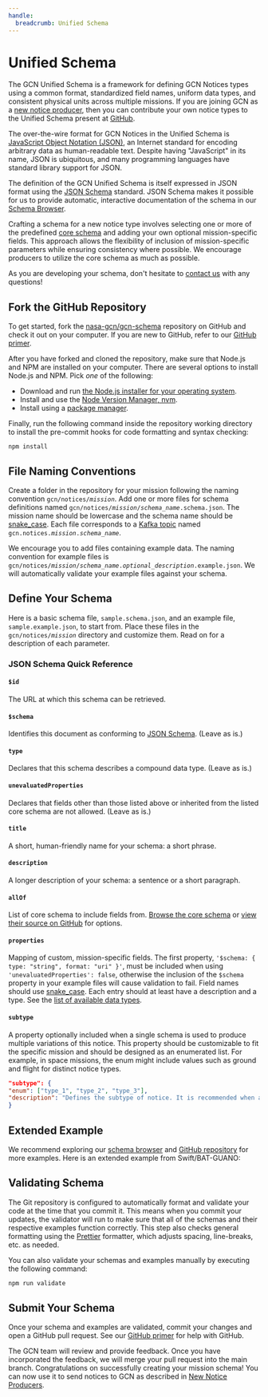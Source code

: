 ```yaml
---
handle:
  breadcrumb: Unified Schema
---
```



# Unified Schema

The GCN Unified Schema is a framework for defining GCN Notices types using a common format, standardized field names, uniform data types, and consistent physical units across multiple missions. If you are joining GCN as a [new notice producer](/docs/notices/producers), then you can contribute your own notice types to the Unified Schema present at [GitHub](https://github.com/nasa-gcn/gcn-schema).

The over-the-wire format for GCN Notices in the Unified Schema is [JavaScript Object Notation (JSON)](https://developer.mozilla.org/en-US/docs/Glossary/JSON), an Internet standard for encoding arbitrary data as human-readable text. Despite having "JavaScript" in its name, JSON is ubiquitous, and many programming languages have standard library support for JSON.

The definition of the GCN Unified Schema is itself expressed in JSON format using the [JSON Schema](https://json-schema.org) standard. JSON Schema makes it possible for us to provide automatic, interactive documentation of the schema in our [Schema Browser](/docs/schema/stable/gcn).

Crafting a schema for a new notice type involves selecting one or more of the predefined [core schema](/docs/schema/stable/gcn/notices/core) and adding your own optional mission-specific fields. This approach allows the flexibility of inclusion of mission-specific parameters while ensuring consistency where possible. We encourage producers to utilize the core schema as much as possible.

As you are developing your schema, don't hesitate to [contact us](/contact) with any questions!

## Fork the GitHub Repository

To get started, fork the [nasa-gcn/gcn-schema](https://github.com/nasa-gcn/gcn-schema) repository on GitHub and check it out on your computer. If you are new to GitHub, refer to our [GitHub primer](/docs/contributing/github).

After you have forked and cloned the repository, make sure that Node.js and NPM are installed on your computer. There are several options to install Node.js and NPM. Pick _one_ of the following:

- Download and run [the Node.js installer for your operating system](https://nodejs.org/en/download/).
- Install and use the [Node Version Manager, nvm](https://github.com/nvm-sh/nvm).
- Install using a [package manager](https://nodejs.org/en/download/package-manager/).

Finally, run the following command inside the repository working directory to install the pre-commit hooks for code formatting and syntax checking:

```
npm install
```

## File Naming Conventions

Create a folder in the repository for your mission following the naming convention <code>gcn/notices/<i>mission</i></code>. Add one or more files for schema definitions named <code>gcn/notices/<i>mission</i>/<i>schema_name</i>.schema.json</code>. The mission name should be lowercase and the schema name should be [snake_case](https://en.wikipedia.org/wiki/Snake_case). Each file corresponds to a [Kafka topic](/docs/notices/producers) named <code>gcn.notices.<i>mission</i>.<i>schema_name</i></code>.

We encourage you to add files containing example data. The naming convention for example files is <code>gcn/notices/<i>mission</i>/<i>schema_name</i>.<i>optional_description</i>.example.json</code>. We will automatically validate your example files against your schema.

## Define Your Schema

Here is a basic schema file, `sample.schema.json`, and an example file, `sample.example.json`, to start from. Place these files in the <code>gcn/notices/<i>mission</i></code> directory and customize them. Read on for a description of each parameter.

<Tabs>
  <Tab label="sample.schema.json">
    <Highlight
      language="json"
      code={JSON.stringify(
        {
          $id: 'https://gcn.nasa.gov/schema/main/gcn/notices/mission/sample.schema.json',
          $schema: 'https://json-schema.org/draft/2020-12/schema',
          type: 'object',
          unevaluatedProperties: false,
          title: 'Your Schema Name',
          description: 'A description for your schema',
          allOf: [
            {
              $ref: '../core/Alert.schema.json',
            },
            {
              $ref: '../core/Localization.schema.json',
            },
          ],
          properties: {
            $schema: { type: 'string', format: 'uri' },
            example_field_1: {
              type: 'string',
              description: 'A custom field that can hold text',
            },
            example_field_2: {
              type: 'number',
              description: 'A custom field that holds a number',
            },
          },
        },
        null,
        2
      )}
    />
  </Tab>
  <Tab label="sample.example.json">
    <Highlight
      language="json"
      code={JSON.stringify(
        {
          $schema:
            'https://gcn.nasa.gov/schema/main/gcn/notices/mission/sample.schema.json',
          alert_datetime: '2023-09-28T01:40:30Z',
          ra: 197.44871198,
          dec: -23.38397612,
          example_field_1:
            'The ultimate answer to life, the universe, and everything',
          example_field_2: 42,
        },
        null,
        2
      )}
    />
  </Tab>
</Tabs>

### JSON Schema Quick Reference

#### `$id`

The URL at which this schema can be retrieved.

#### `$schema`

Identifies this document as conforming to [JSON Schema](https://json-schema.org). (Leave as is.)

#### `type`

Declares that this schema describes a compound data type. (Leave as is.)

#### `unevaluatedProperties`

Declares that fields other than those listed above or inherited from the listed core schema are not allowed. (Leave as is.)

#### `title`

A short, human-friendly name for your schema: a short phrase.

#### `description`

A longer description of your schema: a sentence or a short paragraph.

#### `allOf`

List of core schema to include fields from. [Browse the core schema](/docs/schema/stable/gcn/notices/core) or [view their source on GitHub](https://github.com/nasa-gcn/gcn-schema/tree/main/gcn/notices/core) for options.

#### `properties`

Mapping of custom, mission-specific fields. The first property, `'$schema: { type: "string", format: "uri" }'`, must be included when using `'unevaluatedProperties': false`, otherwise the inclusion of the `$schema` property in your example files will cause validation to fail. Field names should use [snake_case](https://en.wikipedia.org/wiki/Snake_case). Each entry should at least have a description and a type. See the [list of available data types](https://json-schema.org/understanding-json-schema/reference/type.html).

#### `subtype`

A property optionally included when a single schema is used to produce multiple variations of this notice. This property should be customizable to fit the specific mission and should be designed as an enumerated list. For example, in space missions, the enum might include values such as ground and flight for distinct notice types.

```json
"subtype": {
"enum": ["type_1", "type_2", "type_3"],
"description": "Defines the subtype of notice. It is recommended when a single schema is used to produce multiple variations of a notice."
}
```

## Extended Example

We recommend exploring our [schema browser](/docs/schema/stable/gcn/notices) and [GitHub repository](https://github.com/nasa-gcn/gcn-schema/tree/main/gcn/notices) for more examples. Here is an extended example from Swift/BAT-GUANO:

<Tabs>
  <Tab label="guano.schema.json">
    <Highlight
      language="json"
      code={JSON.stringify(
        {
          $id: 'https://gcn.nasa.gov/schema/main/gcn/notices/swift/bat/guano.schema.json',
          $schema: 'https://json-schema.org/draft/2020-12/schema',
          title: 'Swift/BAT-GUANO Alert',
          description:
            'Candidate gamma-ray transient reported from the BAT-GUANO targeted search',
          type: 'object',
          allOf: [
            { $ref: '../../core/Alert.schema.json' },
            { $ref: '../../core/Event.schema.json' },
            { $ref: '../../core/DateTime.schema.json' },
            { $ref: '../../core/Localization.schema.json' },
            { $ref: '../../core/Statistics.schema.json' },
            { $ref: '../../core/Reporter.schema.json' },
            { $ref: '../../core/AdditionalInfo.schema.json' },
          ],
          properties: {
            $schema: { type: 'string', format: 'uri' },
            follow_up_event: {
              type: 'string',
              description:
                'Name or trigger time of the external trigger that launched the search.',
            },
            follow_up_type: {
              type: 'string',
              description:
                'Type of external trigger that launched the search, eg GW, neutrino, etc.',
            },
          },
          unevaluatedProperties: false,
        },
        null,
        2
      )}
    />
  </Tab>
  <Tab label="guano.example.json">
    <Highlight
      language="json"
      code={JSON.stringify(
        {
          $schema:
            'https://gcn.nasa.gov/schema/main/gcn/notices/swift/bat/guano.schema.json',
          mission: 'Swift',
          instrument: 'BAT-GUANO',
          messenger: 'EM',
          record_number: 1,
          alert_datetime: '2023-01-01T03:24:36.0Z',
          alert_tense: 'current',
          alert_type: 'initial',
          trigger_time: '2022-12-31T21:46:05.13Z',
          rate_snr: 15.8,
          rate_duration: 0.256,
          rate_energy_range: [15, 350],
          classification: { GRB: 1 },
          far: 0.00001,
          follow_up_event: 'Fermi 694215970',
          follow_up_type: 'GRB',
          data_archive_page:
            'https://guano.swift.psu.edu/trigger_report?id=694215995',
          id: ['694215995'],
        },
        null,
        2
      )}
    />
  </Tab>
</Tabs>

## Validating Schema

The Git repository is configured to automatically format and validate your code at the time that you commit it. This means when you commit your updates, the validator will run to make sure that all of the schemas and their respective examples function correctly. This step also checks general formatting using the [Prettier](https://prettier.io/) formatter, which adjusts spacing, line-breaks, etc. as needed.

You can also validate your schemas and examples manually by executing the following command:

```sh
npm run validate
```

## Submit Your Schema

Once your schema and examples are validated, commit your changes and open a GitHub pull request. See our [GitHub primer](/docs/contributing/github) for help with GitHub.

The GCN team will review and provide feedback. Once you have incorporated the feedback, we will merge your pull request into the main branch. Congratulations on successfully creating your mission schema! You can now use it to send notices to GCN as described in [New Notice Producers](/docs/notices/producers).
